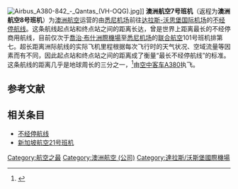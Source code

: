 [[File:Airbus_A380-842_-_Qantas_(VH-OQG).jpg|thumb]]]]
'''澳洲航空7号班机'''（返程为'''澳洲航空8号班机'''）为[[澳洲航空|澳洲航空]]运营的由[[悉尼机场|悉尼机场]]前往[[达拉斯-沃思堡国际机场|达拉斯-沃思堡国际机场]]的[[不经停航线|不经停航线]]。这条航线起点站和终点站之间的距离长达{{convert|13804|km|mi nmi}}，曾是世界上距离最长的不经停商用航线，目前仅次于[[喬治·布什洲際機場|喬治·布什洲際機場]]至[[悉尼机场|悉尼机场]]的[[联合航空|联合航空]]101号班机排第七。超长距离洲际航线的实际飞机里程根据每次飞行时的天气状况、空域流量等因素而有不同，因此起点站和终点站之间的距离成了衡量“最长不经停航线”的标准。这条航线的距离几乎是地球周长的三分之一，<ref>{{cite web|title=What is the circumference of the earth?|url=http://geography.about.com/library/faq/blqzcircumference.htm|website=About.com|accessdate=3 October 2014|archive-date=2016-06-30|archive-url=https://web.archive.org/web/20160630092515/http://geography.about.com/library/faq/blqzcircumference.htm|dead-url=no}}</ref>由[[空中客车A380|空中客车A380]]执飞。

== 参考文献 ==
{{Reflist}}

== 相关条目 ==
* [[不经停航线|不经停航线]]
* [[新加坡航空21号班机|新加坡航空21号班机]]

[[Category:航空之最|Category:航空之最]]
[[Category:澳洲航空_(公司)|Category:澳洲航空 (公司)]]
[[Category:達拉斯/沃斯堡國際機場|Category:達拉斯/沃斯堡國際機場]]